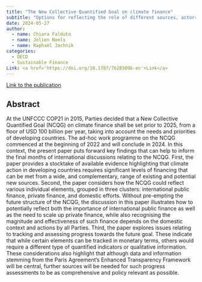 ```yaml
---
title: "The New Collective Quantified Goal on climate finance"
subtitle: "Options for reflecting the role of different sources, actors, and qualitative considerations"
date: 2024-05-27
author:
  - name: Chiara Falduto 
  - name: Jolien Noels 
  - name: Raphaël Jachnik
categories: 
  - OECD
  - Sustainable Finance
Link: <a href='https://doi.org/10.1787/7b28309b-en'>Link</a>
---
```


[Link to the publication](https://www.oecd-ilibrary.org/environment/the-new-collective-quantified-goal-on-climate-finance_7b28309b-en)

## Abstract

At the UNFCCC COP21 in 2015, Parties decided that a New Collective Quantified Goal (NCQG) on climate finance shall be set prior to 2025, from a floor of USD 100 billion per year, taking into account the needs and priorities of developing countries. The ad-hoc work programme on the NCQG commenced at the beginning of 2022 and will conclude in 2024. In this context, the present paper puts forward key findings that can help to inform the final months of international discussions relating to the NCQG. First, the paper provides a stocktake of available evidence highlighting that climate action in developing countries requires significant levels of financing that can be met from a wide, and complementary, range of existing and potential new sources. Second, the paper considers how the NCQG could reflect various individual elements, grouped in three clusters: international public finance, private finance, and domestic efforts. Without pre-empting the future structure of the NCQG, the discussion in this paper illustrates how to potentially reflect both the importance of international public finance as well as the need to scale up private finance, while also recognising the magnitude and effectiveness of such finance depends on the domestic context and actions by all Parties. Third, the paper explores issues relating to tracking and assessing progress towards the future goal. These indicate that while certain elements can be tracked in monetary terms, others would require a different type of quantified indicators or qualitative information. These considerations also highlight that although data and information stemming from the Paris Agreement’s Enhanced Transparency Framework will be central, further sources will be needed for such progress assessments to be as comprehensive and policy relevant as possible.

